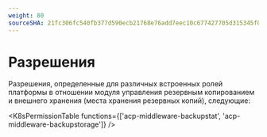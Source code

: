 ```yaml
---
weight: 80
sourceSHA: 21fc306fc540fb377d590ecb21768e76add7eec10c677427705d315345f039b3
---
```


# Разрешения

Разрешения, определенные для различных встроенных ролей платформы в отношении модуля управления резервным копированием и внешнего хранения (места хранения резервных копий), следующие:

<K8sPermissionTable functions={['acp-middleware-backupstat', 'acp-middleware-backupstorage']} />
